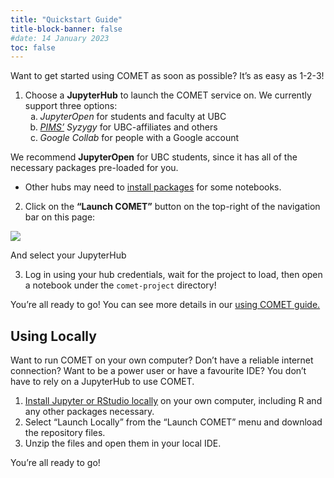 ```yaml
---
title: "Quickstart Guide"
title-block-banner: false
#date: 14 January 2023
toc: false
---
```


Want to get started using COMET as soon as possible?  It's as easy as 1-2-3!

1.  Choose a **JupyterHub** to launch the COMET service on.  We currently support three options:
    a.  *JupyterOpen* for students and faculty at UBC
    b.  *[PIMS'](https://www.pims.math.ca/) Syzygy* for UBC-affiliates and others
    c.  *Google Collab* for people with a Google account

::: {.callout-tip}
We recommend **JupyterOpen** for UBC students, since it has all of the necessary packages pre-loaded for you.

* Other hubs may need to [install packages](installing_locally.qmd#installing-packages) for some notebooks.
:::

2.  Click on the **"Launch COMET"** button on the top-right of the navigation bar on this page:

![](../media/launch_comet.png){fig-alt="Launch icon" fig-align="center"}

And select your JupyterHub

3.  Log in using your hub credentials, wait for the project to load, then open a notebook under the `comet-project` directory!

You're all ready to go!  You can see more details in our [using COMET guide.](installing_locally.qmd)

## Using Locally

Want to run COMET on your own computer?  Don't have a reliable internet connection?  Want to be a power user or have a favourite IDE?  You don't have to rely on a JupyterHub to use COMET.

1.  [Install Jupyter or RStudio locally](installing_locally.qmd#installing-jupyter-on-your-own-computer-sec-local) on your own computer, including R and any other packages necessary.
2.  Select "Launch Locally" from the "Launch COMET" menu and download the repository files.
3.  Unzip the files and open them in your local IDE.  

You're all ready to go!
